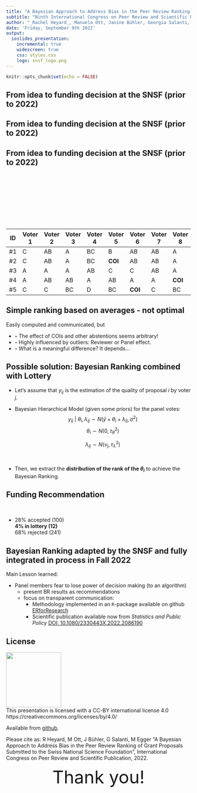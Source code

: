 ```yaml
---
title: "A Bayesian Approach to Address Bias in the Peer Review Ranking of Grant Proposals Submitted to the Swiss National Science Foundation"
subtitle: "Ninth International Congress on Peer Review and Scientific Publication, Chicago"
author: "_Rachel Heyard_, Manuela Ott, Janine Bühler, Georgia Salanti, Matthias Egger"
date: 'Friday, September 9th 2022'
output: 
  ioslides_presentation: 
    incremental: true
    widescreen: true
    css: styles.css
    logo: snsf_logo.png
---
```

```r
knitr::opts_chunk$set(echo = FALSE)
```

## From idea to funding decision at the SNSF (prior to 2022) {data-background="drawings/BR drawings1.png"}
## From idea to funding decision at the SNSF (prior to 2022) {data-background="drawings/BR drawings2.png"}
##   {data-background="drawings/BR drawings4.png"}
##   {data-background="drawings/BR drawings5.png"}
##   {data-background="drawings/BR drawings6.png"}

## From idea to funding decision at the SNSF (prior to 2022){.smaller data-background="drawings/BR drawings1.png"}

<br><br><br><br><br><br><br><br>

**ID** | **Voter 1** | **Voter 2** |  **Voter 3** | **Voter 4** | **Voter 5** | **Voter 6** | **Voter 7** | **Voter 8** | **Voter 9** | **Voter 10** | **Voter 11** | **Average**
--| -- | -- |-- | -- |-- | -- |-- | -- |-- | -- |-- | --
\#1 | C | AB | A | BC | B | AB | AB | A | AB | AB| B | 4.55 
\#2 | C | AB | A | BC | **COI** | AB | AB | A | AB | AB | B | 4.6
\#3 | A | A | A | AB | C | C | AB | A | A | C | A |4.73
\#4 | A | AB | AB | A | AB | A | A | **COI** | **COI** | **COI** | A | 5.63
\#5 | C | C | BC | D | BC | **COI** | C | BC | **COI** | C | BC | 2.33

## Simple ranking based on averages - not optimal

Easily computed and communicated, but 

* **-** The effect of COIs and other abstentions seems arbitrary!  
* **-** Highly influenced by outliers: Reviewer or Panel effect.  
* **-** What is a meaningful difference? It depends…


## Possible solution: Bayesian Ranking combined with Lottery


- Let's assume that  $y_{ij}$ is the estimation of the quality of proposal $i$ by voter $j$.

- Bayesian Hierarchical Model (given some priors) for the panel votes:
$$y_{ij} \ | \ \theta_i, \lambda_{ij} \sim  N(\bar{y} + \theta_i + \lambda_{ij}, \sigma^2)$$
  $$\theta_i  \sim  N(0, \tau^2_{\theta})$$
  
  $$\lambda_{ij}  \sim  N(\nu_j, \tau^2_{\lambda})$$
  
  
<br> 

- Then, we extract the **distribution of the rank of the $\theta_i$** to achieve the Bayesian Ranking.


## Funding Recommendation {.smaller data-background="Figure_br.png"}
<br>

- 28% accepted (100)  
 **4% in lottery (12)**  
 68% rejected (241)  


## Bayesian Ranking adapted by the SNSF and fully integrated in process in Fall 2022

Main Lesson learned: 

- Panel members fear to lose power of decision making (to an algorithm)
    - present BR results as recommendations
    - focus on transparent communication:
      - Methodology implemented in an `R`-package available on github 
        [ERforResearch](https://github.com/snsf-data/ERforResearch)
      - Scientific publication available now from _Statistics and Public Policy_
       [DOI: 10.1080/2330443X.2022.2086190](https://www.tandfonline.com/doi/full/10.1080/2330443X.2022.2086190)

## License{.smaller}

![](by.png){height=150px}  
This presentation is licensed with a CC-BY international license 4.0 https://creativecommons.org/licenses/by/4.0/

Available from [github](rachelhey.github.io/talks/BR_chicago).

Please cite as: R Heyard, M Ott, J Bühler, G Salanti, M Egger "A Bayesian Approach to Address Bias in the Peer Review Ranking of Grant Proposals Submitted to the Swiss National Science Foundation", International Congress on Peer Review and Scientific Publication, 2022.


<center>
<font size="10">Thank you!</font>
</center>






